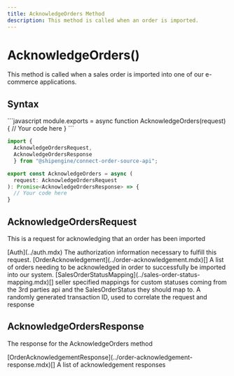 ```yaml
---
title: AcknowledgeOrders Method
description: This method is called when an order is imported.
---
```



AcknowledgeOrders()
===========================
This method is called when a sales order is imported into one of our e-commerce applications.


Syntax
-----------------------------------------------
<CodeWrapper>
```javascript
module.exports = async function AcknowledgeOrders(request) {
  // Your code here
}
```

```typescript
import {
  AcknowledgeOrdersRequest,
  AcknowledgeOrdersResponse
  } from "@shipengine/connect-order-source-api";

export const AcknowledgeOrders = async (
  request: AcknowledgeOrdersRequest
): Promise<AcknowledgeOrdersResponse> => {
  // Your code here
}
```
</CodeWrapper>

AcknowledgeOrdersRequest
----
This is a request for acknowledging that an order has been imported

<Reference>
  <Field name="auth" nullable={false}>
    <Type>
      [Auth](../auth.mdx)
    </Type>
    <Description>
      The authorization information necessary to fulfill this request.
    </Description>
  </Field>
  <Field name="orders" nullable={false}>
    <Type>
      [OrderAcknowledgement](../order-acknowledgement.mdx)[]
    </Type>
    <Description>
      A list of orders needing to be acknowledged in order to successfully be imported into our system.
    </Description>
  </Field>
  <Field name="sales_order_status_mapping" nullable={false}>
    <Type>
      [SalesOrderStatusMapping](../sales-order-status-mapping.mdx)[]
    </Type>
    <Description>
      seller specified mappings for custom statuses coming from the 3rd parties api and the SalesOrderStatus they should map to.
    </Description>
  </Field>
  <Field name="transaction_id" type="string" nullable={false}>
    <Description>
      A randomly generated transaction ID, used to correlate the request and response
    </Description>
  </Field>
</Reference>

AcknowledgeOrdersResponse
----
The response for the AcknowledgeOrders method

<Reference>
  <Field name="responses" nullable={false}>
    <Type>
      [OrderAcknowledgementResponse](../order-acknowledgement-response.mdx)[]
    </Type>
    <Description>
      A list of acknowledgement responses
    </Description>
  </Field>
</Reference>
